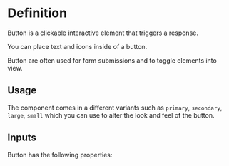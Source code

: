 
<Meta title="Introduction" />

# Definition

Button is a clickable interactive element that triggers a response.

You can place text and icons inside of a button.

Button are often used for form submissions and to toggle elements into view.

## Usage

The component comes in a different variants such as `primary`, `secondary`, `large`, `small` which you can use to alter the look and feel of the button.

## Inputs

Button has the following properties:
